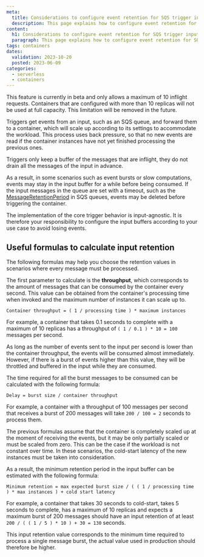 ```yaml
---
meta:
  title: Considerations to configure event retention for SQS trigger inputs
  description: This page explains how to configure event retention for SQS trigger inputs
content:
  h1: Considerations to configure event retention for SQS trigger inputs
  paragraph: This page explains how to configure event retention for SQS trigger inputs
tags: containers
dates:
  validation: 2023-10-20
  posted: 2023-06-09
categories:
  - serverless
  - containers
---
```


<Message type="important">
  This feature is currently in beta and only allows a maximum of 10 inflight requests. Containers that are configured with more than 10 replicas will not be used at full capacity. This limitation will be removed in the future.
</Message>

Triggers get events from an input, such as an SQS queue, and forward them to a container, which will scale up according to its settings to accommodate the workload. This process uses back pressure, so that no new events are read if the container instances have not yet finished processing the previous ones.

<Message type="note">
  Triggers only keep a buffer of the messages that are inflight, they do not drain all the messages of the input in advance.
</Message>

As a result, in some scenarios such as event bursts or slow computations, events may stay in the input buffer for a while before being consumed. If the input messages in the queue are set with a timeout, such as the  [MessageRetentionPeriod](https://docs.aws.amazon.com/AWSSimpleQueueService/latest/APIReference/API_SetQueueAttributes.html) in SQS queues, events may be deleted before triggering the container.

The implementation of the core trigger behavior is input-agnostic. It is therefore your responsibility to configure the input buffers according to your use case to avoid losing events.

## Useful formulas to calculate input retention

The following formulas may help you choose the retention values in scenarios where every message must be processed.

The first parameter to calculate is the **throughput**, which corresponds to the amount of messages that can be consumed by the container every second. This value can be obtained from the container's processing time when invoked and the maximum number of instances it can scale up to.

```
Container throughput = ( 1 / processing time ) * maximum instances
```

For example, a container that takes 0.1 seconds to complete with a maximum of 10 replicas has a throughput of `( 1 / 0.1 ) * 10 = 100` messages per second.

As long as the number of events sent to the input per second is lower than the container throughput, the events will be consumed almost immediately. However, if there is a burst of events higher than this value, they will be throttled and buffered in the input while they are consumed.

The time required for all the burst messages to be consumed can be calculated with the following formula:

```
Delay = burst size / container throughput
```

For example, a container with a throughput of 100 messages per second that receives a burst of 200 messages will take `200 / 100 = 2` seconds to process them.

The previous formulas assume that the container is completely scaled up at the moment of receiving the events, but it may be only partially scaled or must be scaled from zero. This can be the case if the workload is not constant over time. In these scenarios, the cold-start latency of the new instances must be taken into consideration.

As a result, the minimum retention period in the input buffer can be estimated with the following formula:

```
Minimum retention = max expected burst size / ( ( 1 / processing time ) * max instances ) + cold start latency
```

For example, a container that takes 30 seconds to cold-start, takes 5 seconds to complete, has a maximum of 10 replicas and expects a maximum burst of 200 messages should have an input retention of at least `200 / ( ( 1 / 5 ) * 10 ) + 30 = 130` seconds.

<Message type="note" >
  This input retention value corresponds to the minimum time required to process a single message burst, the actual value used in production should therefore be higher.
</Message>
